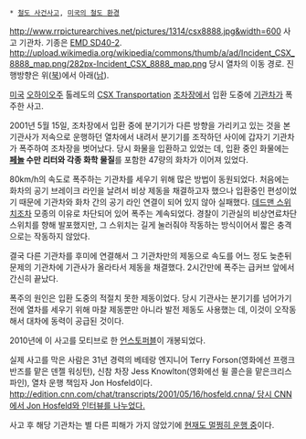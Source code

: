  * [[철도 사건사고]], [[미국의 철도 환경]]
http://www.rrpicturearchives.net/pictures/1314/csx8888.jpg&width=600
사고 기관차. 기종은 [[EMD SD40-2]].
http://upload.wikimedia.org/wikipedia/commons/thumb/a/ad/Incident_CSX_8888_map.png/282px-Incident_CSX_8888_map.png
당시 열차의 이동 경로. 진행방향은 위([[북]])에서 아래([[남]]).

[[미국]] [[오하이오]]주 톨레도의 [[CSX Transportation]] [[조차장]]에서 입환 도중에 [[기관차]]가 폭주한 사고.

2001년 5월 15일, 조차장에서 입환 중에 분기기가 다른 방향을 가리키고 있는 것을 본 기관사가 저속으로 운행하던 열차에서 내려서 분기기를 조작하던 사이에 갑자기 기관차가 폭주하여 조차장을 벗어났다. 당시 화물을 입환하고 있었는 데, 입환 중인 화물에는 '''[[페놀]] 수만 리터와 각종 화학 물질'''를 포함한 47량의 화차가 이어져 있었다.

80km/h의 속도로 폭주하는 기관차를 세우기 위해 많은 방법이 동원되었다. 처음에는 화차의 공기 브레이크 라인을 날려서 비상 제동을 채결하고자 했으나 입환중인 편성이었기 때문에 기관차와 화차 간의 공기 라인 연결이 되어 있지 않아 실패했다. [[데드맨 스위치]]조차 모종의 이유로 차단되어 있어 폭주는 계속되었다. 경찰이 기관실의 비상연료차단스위치를 향해 발포했지만, 그 스위치는 길게 눌러줘야 작동하는 방식이어서 짧은 충격으로는 작동하지 않았다.

결국 다른 기관차를 후미에 연결해서 그 기관차만의 제동으로 속도를 어느 정도 늦춘뒤 문제의 기관차에 기관사가 올라타서 제동을 채결했다. 2시간만에 폭주는 급커브 앞에서 간신히 끝났다.

폭주의 원인은 입환 도중의 적절치 못한 제동이었다. 당시 기관사는 분기기를 넘어가기 전에 열차를 세우기 위해 마찰 제동뿐만 아니라 발전 제동도 사용했는 데, 이것이 오작동해서 대차에 동력이 공급된 것이다.

2010년에 이 사고를 모티브로 한 [http://movie.daum.net/moviedetail/moviedetailMain.do?movieId=54309 언스토퍼블]이 개봉되었다.

실제 사고를 막은 사람은 31년 경력의 베테랑 엔지니어 Terry Forson(영화에선 프랭크 반즈를 맡은 덴젤 워싱턴), 신참 차장 Jess Knowlton(영화에선 윌 콜슨을 맡은크리스 파인), 열차 운행 책임자 Jon Hosfeld이다. [[http://edition.cnn.com/chat/transcripts/2001/05/16/hosfeld.cnna/ 당시 CNN에서 Jon Hosfeld와 인터뷰를 나누었다.]]

사고 후 해당 기관차는 별 다른 피해가 가지 않았기에 [http://www.rrpicturearchives.net/locoPicture.aspx?id=1480&Page=2 현재도 멀쩡히 운행 중]이다.
